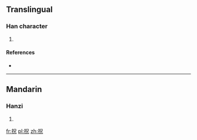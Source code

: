 ==Translingual==

===Han character===
{{Han char|rn=64|rad=手|as=05|sn=8|four=|canj=手口竹山 (QRHU)}}

# {{defn|Han|sort=手05}}

====References====
* {{Han ref|kx=0424.120|dkj=11934|dj=0772.070|hdz=31853.020|uh=62C0|ud=25280}}

----

==Mandarin==

===Hanzi===
{{cmn-hanzi|pin=[[chù]] ([[chu4]])|wg=ch'u<sup>4</sup>}}

# {{defn|Mandarin|sort=手05}}

[[fr:拀]]
[[pl:拀]]
[[zh:拀]]